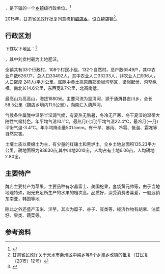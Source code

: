 {{中国乡级行政区|62/05/22/205/000}}

'''{{PAGENAMEBASE}}'''，是{{PRC admin/fullname|62/05/22/205/000|3}}下辖的一个[[乡镇|乡镇]]级行政单位。<ref>{{PRC admin/ref sgc|{{PRC admin/parent|62/05/22/205/000}}}}</ref>

2015年，甘肃省民政厅批复同意撤销[[魏店乡|魏店乡]]，设立魏店镇<ref>甘肃省民政厅关于天水市秦州区中梁乡等9个乡撤乡改镇的批复（甘民复〔2015〕12号）</ref>。

== 行政区划 ==

{{PAGENAMEBASE}}下辖以下地区：<ref>{{PRC admin/ref sgc|62/05/22/205/000}}</ref>

{{PRC admin/children|62/05/22/205/000}}，其中刘岔村最为土地肥沃。

全镇共有33个行政村，108个村民小组，132个自然村，总户数6549户，其中农业户数6267户，总人口33492人，其中农业人口33233人，非农业人口936人，人口密度 241人/平方公里。属陇中黄土高原西部梁峁沟壑区，梁峁起伏，沟壑纵横。南北长14.6公里，东西宽9.7公里，北高南低。

最高山为高高山，海拔1880米。主要河流为显清河，源于通渭县吉川乡，全长58.5公里（魏店乡境内11.5公里），向南汇入葫芦河。

气候条件属陇中温带半湿润气候，有夏热无酷暑，冬冷无严寒，冬干夏湿的温带大陆性气候特色。年平均气温10.1℃，最热月(七月)平均气温22.4℃，最冷月(一月)平衡气温-3.4℃。年平均降雨量501.5mm。有干旱、暴雨、冷雹、低温、霜冻等自然灾害。

土壤土质以黄绵土为主，有少量的红禳土和黑垆土，全乡土地总面积135.23平方公里，耕地面积为93630亩,其中川地2010亩，人均占有土地6.06亩，人均耕地2.80亩。

== 主要特产 ==
魏店主要特产为苹果，主要品种有水晶富士、美国蛇果，套袋黄元帅等，由于当地地理特殊，阳光充足所生产的水果的档次高，品质好，深受消费者喜爱，一般远销东南亚，韩国等地

除此之外还盛产玉米、洋芋，其次为糜子、谷子、豆类等，经济作物有胡麻、油菜籽、果类、蔬菜等。

== 参考资料 ==

{{reflist}}

{{行政区划小作品}}
{{PRC admin/navcat|62/05/22/205/000}}